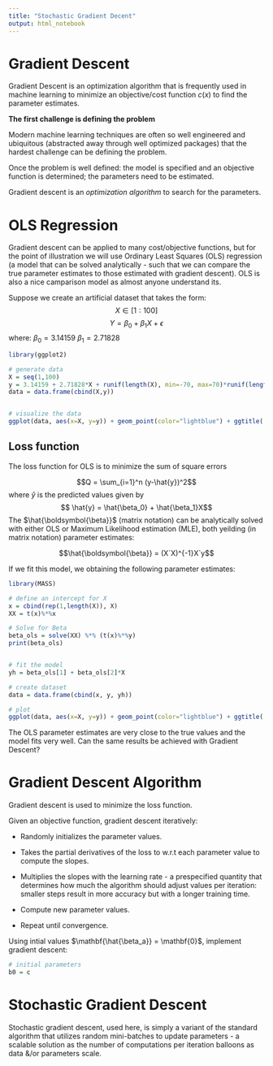 ```yaml
---
title: "Stochastic Gradient Decent"
output: html_notebook
---
```



# Gradient Descent 

Gradient Descent is an optimization algorithm that is frequently used in machine learning to minimize an objective/cost function $c(x)$ to find the parameter estimates.


**The first challenge is defining the problem**


Modern machine learning techniques are often so well engineered and ubiquitous (abstracted away through well optimized packages) that the hardest challenge can be defining the problem.

Once the problem is well defined: the model is specified and an objective function is determined; the parameters need to be estimated. 

Gradient descent is an *optimization algorithm* to search for the parameters.

# OLS Regression
Gradient descent can be applied to many cost/objective functions, but for the point of illustration we will use Ordinary Least Squares (OLS) regression (a model that can be solved analytically - such that we can compare the true parameter estimates to those estimated with gradient descent). OLS is also a nice camparison model as almost anyone understand its.

Suppose we create an artificial dataset that takes the form:
$$X \in [1:100]$$
$$Y = \beta_0 + \beta_1X  + \epsilon$$
where:
$\beta_0 = 3.14159$
$\beta_1 = 2.71828$


```r
library(ggplot2)

# generate data
X = seq(1,100)
y = 3.14159 + 2.71828*X + runif(length(X), min=-70, max=70)*runif(length(X))
data = data.frame(cbind(X,y))


# visualize the data
ggplot(data, aes(x=X, y=y)) + geom_point(color="lightblue") + ggtitle('Generated Data') + theme_dark()


```

## Loss function
The loss function for OLS is to minimize the sum of square errors

$$Q = \sum_{i=1}^n (y-\hat{y})^2$$
where $\hat{y}$ is the predicted values given by 
$$ \hat{y} = \hat{\beta_0} + \hat{\beta_1}X$$
The $\hat{\boldsymbol{\beta}}$ (matrix notation) can be analytically solved with either OLS or Maximum Likelihood estimation (MLE), both yeilding (in matrix notation) parameter estimates:

$$\hat{\boldsymbol{\beta}} = (X`X)^{-1}X`y$$

If we fit this model, we obtaining the following parameter estimates:
```r
library(MASS)

# define an intercept for X
x = cbind(rep(1,length(X)), X)
XX = t(x)%*%x

# Solve for Beta
beta_ols = solve(XX) %*% (t(x)%*%y)
print(beta_ols)


# fit the model 
yh = beta_ols[1] + beta_ols[2]*X

# create dataset
data = data.frame(cbind(x, y, yh))

```

```r
# plot 
ggplot(data, aes(x=X, y=y)) + geom_point(color="lightblue") + ggtitle('OLS fitted line') + theme_dark() + geom_smooth(aes(x=X, y=yh), color='darkred')

```

The OLS parameter estimates are very close to the true values and the model fits very well. Can the same results be achieved with Gradient Descent?


# Gradient Descent Algorithm

Gradient descent is used to minimize the loss function. 

Given an objective function, gradient descent iteratively:

 - Randomly initializes the parameter values. 
 
 - Takes the partial derivatives of the loss to w.r.t each parameter value to compute the slopes.
 
 - Multiplies the slopes with the learning rate - a prespecified quantity that determines how much the algorithm should adjust values per iteration: smaller steps result in more accuracy but with a longer training time.
 
 - Compute new parameter values.
 
 - Repeat until convergence.
 
 
Using intial values $\mathbf{\hat{\beta_a}} = \mathbf{0}$, implement gradient descent:
```r
# initial parameters
b0 = c


```
 

# Stochastic Gradient Descent
 
Stochastic gradient descent, used here, is simply a variant of the standard algorithm that utilizes random mini-batches to update parameters - a scalable solution as the number of computations per iteration balloons as data &/or parameters scale. 









